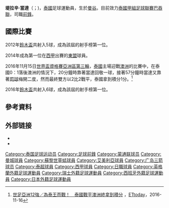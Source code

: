 {{Infobox football biography 
| fullname = 堤拉辛·當達
| image = Teerasil Dangda 20191001.jpg
| image_size = 250px
| caption = 
| height = {{Convert|1.82|m|ftin|0|abbr=on}}
| birth_date = {{birth date and age|df=yes|1988|6|6}}
| birth_place = {{THA}}[[曼谷|曼谷]]
| currentclub = [[BG巴吞聯足球會|巴吞聯]]
| clubnumber = 10
| position = [[前鋒_(足球)|前鋒]]
| youthyears1 = 2003–2005
| youthclubs1 = {{tsl|en|Assumption College Thonburi F.C.|通布里易三倉}}
| years1 = 2005
| clubs1 = [[空軍中央足球俱樂部|空軍中央足球俱樂部]]
| caps1  = 5
| goals1 = 3
| years2 = 2006
| clubs2 = {{tsl|en|Raj Pracha Thailand F.C.|Raj Pracha}}
| caps2  = 20
| goals2 = 9
| years3 = 2007
| clubs3 = [[蒙通聯|蒙通聯]]
| caps3  = 13
| goals3 = 7
| years4 = 2007–2008
| clubs4 = [[曼徹斯特城足球俱樂部|曼城]]
| caps4  = 0
| goals4 = 0
| years5 = 2008
| clubs5 = → [[蘇黎世草蜢足球俱樂部|草蜢]]  ([[借用_(足球)|借用]])
| caps5  = 5
| goals5 = 2
| years6 = 2008
| clubs6 = {{tsl|en|Raj Pracha-Nonthaburi F.C.|Raj Pracha}}
| caps6  = 15
| goals6 = 6
| years7 = 2009–2020
| clubs7 = [[蒙通聯|蒙通聯]]
| caps7  = 266
| goals7 = 117
| years8 = 2014–2015
| clubs8 = →  [[阿爾梅里亞體育聯盟|阿爾梅里亞]] ([[借用_(足球)|借用]])
| caps8  = 6
| goals8 = 1
| years9 = 2018
| clubs9 = →  [[廣島三箭|廣島三箭]] ([[借用_(足球)|借用]])
| caps9  = 32
| goals9 = 6 
| years10 = 2020
| clubs10 =  [[清水心跳|清水心跳]]
| caps10  = 24
| goals10 = 3
| years11 = 2021–
| clubs11 =  [[BG巴吞聯足球會|巴吞聯]] 
| caps11  = 17
| goals11 = 6
| nationalyears1 = 2002–2004
| nationalteam1 = 泰國U17
| nationalcaps1 = 11
| nationalgoals1 = 7
| nationalyears2 = 2005–2006
| nationalteam2 = 泰國U19
| nationalcaps2 = 7
| nationalgoals2 = 9
| nationalyears3 = 2006–2010
| nationalteam3 = 泰國U23
| nationalcaps3 = 13
| nationalgoals3 = 3
| nationalyears4 = 2007–
| nationalteam4 = [[泰國國家足球隊|泰國]]
| nationalcaps4 = 110
| nationalgoals4 = 49
| medaltemplates = 
| club-update = 28 November 2021
| nationalteam-update = 21:31, 29 December 2021 (UTC)
}}

'''堤拉辛·當達'''（{{Thai|t='''ธีรศิลป์ แดงดา'''|r=Teerasil Dangda}}；{{bd|1988年|6月6日}})，[[泰國|泰國]]足球運動員，生於[[曼谷|曼谷]]。目前效力[[泰國甲組足球聯賽|泰國甲組足球聯賽]][[BG巴吞聯足球會|巴吞聯]]，司職[[前鋒_(足球)|前鋒]]。

==國際比賽==
2012年[[鈴木盃|鈴木盃]]共射入5球，成為該屆的射手榜第一位。

2014年成為第一位在[[西甲|西甲]]出賽的[[東盟|東盟]]球員。

2016年11月15日[[2018年世界盃資格賽亞洲區第三輪|世界盃資格賽亞洲區第三輪]]，[[泰國國家足球隊|泰國]]主場迎戰[[澳洲國家足球隊|澳洲]]的比賽中，在泰國0：1落後澳洲的情況下，20分鐘時靠著當達回敬一球，接著57分鐘時當達又靠著[[罰球|罰球]]梅開二度，然而最終雙方以2比2戰平，泰國拿到積分1分。<ref>[http://sports.ettoday.net/news/811955 世足亞洲12強／為泰王而戰！　泰國戰平澳洲終拿到積分] {{Wayback|url=http://sports.ettoday.net/news/811955 |date=20191201015434 }}，[[ETtoday|ETtoday]]，2016-11-16</ref>

2016年[[鈴木盃|鈴木盃]]共射入6球，成為該屆的射手榜第一位。

==參考資料==
{{Reflist}}

==外部链接==
{{commons category|Teerasil Dangda}}
*{{NFT player|pid=22946|name=Teerasil Dangda}}
*{{Soccerway|teerasil-dangda/10813}}

{{DEFAULTSORT:Dangda, Teerasil}}
[[Category:泰国足球运动员|Category:泰国足球运动员]]
[[Category:足球前鋒|Category:足球前鋒]]
[[Category:蒙通联球员|Category:蒙通联球员]]
[[Category:曼城球員|Category:曼城球員]]
[[Category:蘇黎世草蜢球員|Category:蘇黎世草蜢球員]]
[[Category:艾美利亞球員|Category:艾美利亞球員]]
[[Category:广岛三箭球员|Category:广岛三箭球员]]
[[Category:泰超球員|Category:泰超球員]]
[[Category:西甲球員|Category:西甲球員]]
[[Category:日職球員|Category:日職球員]]
[[Category:英格蘭外籍足球運動員|Category:英格蘭外籍足球運動員]]
[[Category:瑞士外籍足球運動員|Category:瑞士外籍足球運動員]]
[[Category:西班牙外籍足球運動員|Category:西班牙外籍足球運動員]]
[[Category:日本外籍足球運動員|Category:日本外籍足球運動員]]